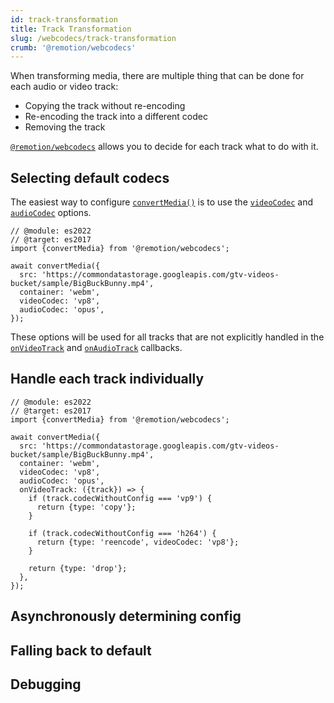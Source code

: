 ```yaml
---
id: track-transformation
title: Track Transformation
slug: /webcodecs/track-transformation
crumb: '@remotion/webcodecs'
---
```


When transforming media, there are multiple thing that can be done for each audio or video track:

- Copying the track without re-encoding
- Re-encoding the track into a different codec
- Removing the track

[`@remotion/webcodecs`](/docs/webcodecs) allows you to decide for each track what to do with it.

## Selecting default codecs

The easiest way to configure [`convertMedia()`](/docs/webcodecs/convert-media) is to use the [`videoCodec`](/docs/webcodecs/convert-media#videocodec) and [`audioCodec`](/docs/webcodecs/convert-media#audiocodec) options.

```tsx twoslash
// @module: es2022
// @target: es2017
import {convertMedia} from '@remotion/webcodecs';

await convertMedia({
  src: 'https://commondatastorage.googleapis.com/gtv-videos-bucket/sample/BigBuckBunny.mp4',
  container: 'webm',
  videoCodec: 'vp8',
  audioCodec: 'opus',
});
```

These options will be used for all tracks that are not explicitly handled in the [`onVideoTrack`](/docs/webcodecs/convert-media#onvideotrack) and [`onAudioTrack`](/docs/webcodecs/convert-media#onaudiotrack) callbacks.

## Handle each track individually

```tsx twoslash
// @module: es2022
// @target: es2017
import {convertMedia} from '@remotion/webcodecs';

await convertMedia({
  src: 'https://commondatastorage.googleapis.com/gtv-videos-bucket/sample/BigBuckBunny.mp4',
  container: 'webm',
  videoCodec: 'vp8',
  audioCodec: 'opus',
  onVideoTrack: ({track}) => {
    if (track.codecWithoutConfig === 'vp9') {
      return {type: 'copy'};
    }

    if (track.codecWithoutConfig === 'h264') {
      return {type: 'reencode', videoCodec: 'vp8'};
    }

    return {type: 'drop'};
  },
});
```

## Asynchronously determining config

## Falling back to default

## Debugging
